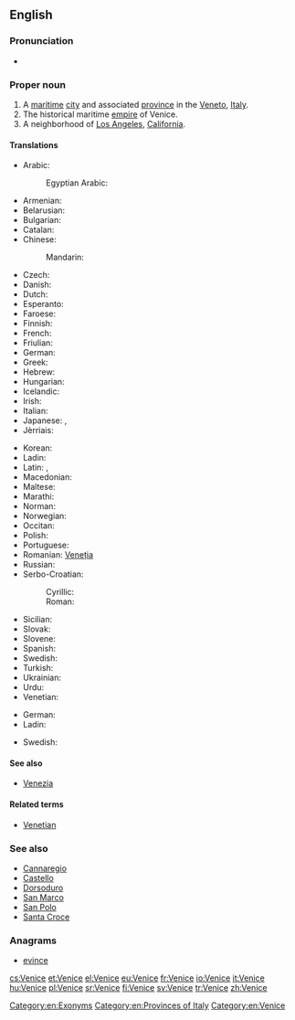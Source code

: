 ==English==
{{wikipedia}}

===Pronunciation===
* {{IPA|/ˈvɛnɪs/}}

===Proper noun===
{{en-proper noun|s}}

# A [[maritime]] [[city]] and associated [[province]] in the [[Veneto]], [[Italy]].
# The historical maritime [[empire]] of Venice.
# A neighborhood of [[Los Angeles]], [[California]].

====Translations====
{{trans-top|city and province in Italy}}
* Arabic: {{t|ar|البندقية|f|tr=al-bunduqíyya}}
*: Egyptian Arabic: {{t|arz|فينيسيا|f|tr=vinesya|sc=Arab}}
* Armenian: {{t|hy|Վենետիկ|tr=Venetik}}
* Belarusian: {{t|be|Венецыя|f|tr=Venécyja}}
* Bulgarian: {{t|bg|Венеция|f|tr=Venécija}}
* Catalan: {{t|ca|Venècia|f}}
* Chinese:
*: Mandarin: {{t+|cmn|威尼斯|tr=Wēinísī|sc=Hani}}
* Czech: {{t+|cs|Benátky|f-p}}
* Danish: {{t+|da|Venedig}}
* Dutch: {{t+|nl|Venetië}}
* Esperanto: {{t|eo|Venecio}}
* Faroese: {{t|fo|Venesia}}
* Finnish: {{t+|fi|Venetsia}}
* French: {{t+|fr|Venise}}
* Friulian: {{t|fur|Vignesie}}
* German: {{t+|de|Venedig|n}}
* Greek: {{t+|el|Βενετία|f|tr=Venetía}}
* Hebrew: {{t|he|ונציה|tr=Venetsia}}
* Hungarian: {{t+|hu|Velence}}
* Icelandic: {{t|is|Feneyjar|f-p}}
* Irish: {{t|ga|Veinéis|f}}
* Italian: {{t+|it|Venezia|f}}
* Japanese: {{t|ja|ヴェネツィア|tr=Venetsia, Benetsia}}, {{t|ja|ヴェニス|tr=Venisu, Benisu}}
* Jèrriais: {{t|roa-jer|V'nise|f}}
{{trans-mid}}
* Korean: {{t|ko|베니스|tr=beniseu}}
* Ladin: {{t|lld|Unieja}}
* Latin: {{t|la|Venetiae|f-p}}, {{t|la|Venetia|f}}
* Macedonian: {{t|mk|Венеција|f|tr=Venécija}}
* Maltese: {{t|mt|Venezja}}
* Marathi: {{t|mr|व्हेनीस|m|n|tr=vhenīsa|sc=Deva}}
* Norman: {{t|roa-nor|Venise|f}}
* Norwegian: {{t|no|Venezia}}
* Occitan: {{t|oc|Venècia}}
* Polish: {{t+|pl|Wenecja|f}}
* Portuguese: {{t+|pt|Veneza}}
* Romanian: [[Veneția]]
* Russian: {{t|ru|Венеция|f|tr=Venécija}}
* Serbo-Croatian:
*: Cyrillic: {{t|sh|Венеција|f}}
*: Roman: {{t|sh|Venecija|f}}
* Sicilian: {{t|scn|Vinezzia|f}}
* Slovak: {{t|sk|Benátky|f-p}}
* Slovene: {{t|sl|Benétke|f-p}}
* Spanish: {{t+|es|Venecia|f}}
* Swedish: {{t+|sv|Venedig}}
* Turkish: {{t+|tr|Venedik}}
* Ukrainian: {{t|uk|Венецiя|f|tr=Venécija}}
* Urdu: {{t|ur|وینس|tr=veenis|m}}
* Venetian: {{t|vec|Venesia|f}}
{{trans-bottom}}

{{trans-top|empire}}
* German: {{t+|de|Venedig}}
* Ladin: {{t|lld|Unieja}}
{{trans-mid}}
* Swedish: {{t+|sv|Venedig}}
{{trans-bottom}}

====See also====
* [[Venezia]]

====Related terms====
* [[Venetian]]

===See also===
* [[Cannaregio]]
* [[Castello]]
* [[Dorsoduro]]
* [[San Marco]]
* [[San Polo]]
* [[Santa Croce]]

===Anagrams===
* [[evince#English|evince]]

[[Category:en:Exonyms]]
[[Category:en:Provinces of Italy]]
[[Category:en:Venice]]

[[cs:Venice]]
[[et:Venice]]
[[el:Venice]]
[[eu:Venice]]
[[fr:Venice]]
[[io:Venice]]
[[it:Venice]]
[[hu:Venice]]
[[pl:Venice]]
[[sr:Venice]]
[[fi:Venice]]
[[sv:Venice]]
[[tr:Venice]]
[[zh:Venice]]